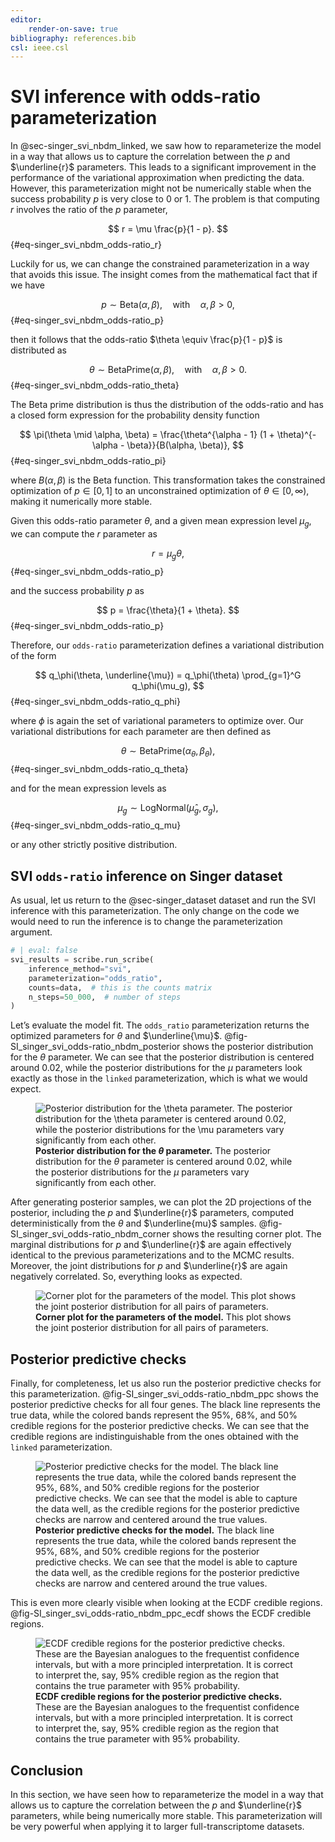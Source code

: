 ```yaml
---
editor:
    render-on-save: true
bibliography: references.bib
csl: ieee.csl
---
```


# SVI inference with odds-ratio parameterization {#sec-singer_svi_nbdm_odds-ratio}

In @sec-singer_svi_nbdm_linked, we saw how to reparameterize the model in a way
that allows us to capture the correlation between the $p$ and $\underline{r}$
parameters. This leads to a significant improvement in the performance of the
variational approximation when predicting the data. However, this
parameterization might not be numerically stable when the success probability
$p$ is very close to 0 or 1. The problem is that computing $r$ involves the
ratio of the $p$ parameter,

$$
r = \mu \frac{p}{1 - p}.
$${#eq-singer_svi_nbdm_odds-ratio_r}

Luckily for us, we can change the constrained parameterization in a way that
avoids this issue. The insight comes from the mathematical fact that if we have

$$
p \sim \text{Beta}(\alpha, \beta), \quad \text{with} \quad \alpha, \beta > 0,
$${#eq-singer_svi_nbdm_odds-ratio_p}

then it follows that the odds-ratio $\theta \equiv \frac{p}{1 - p}$ is
distributed as

$$
\theta \sim \text{BetaPrime}(\alpha, \beta), \quad 
\text{with} \quad \alpha, \beta > 0.
$${#eq-singer_svi_nbdm_odds-ratio_theta}

The Beta prime distribution is thus the distribution of the odds-ratio and has
a closed form expression for the probability density function

$$
\pi(\theta \mid \alpha, \beta) = 
\frac{\theta^{\alpha - 1} (1 + \theta)^{-\alpha - \beta}}{B(\alpha, \beta)},
$${#eq-singer_svi_nbdm_odds-ratio_pi}

where $B(\alpha, \beta)$ is the Beta function. This transformation takes the
constrained optimization of $p \in [0, 1]$ to an unconstrained optimization of
$\theta \in [0, \infty)$, making it numerically more stable.

Given this odds-ratio parameter $\theta$, and a given mean expression level
$\mu_g$, we can compute the $r$ parameter as

$$
r = \mu_g \theta,
$${#eq-singer_svi_nbdm_odds-ratio_p}

and the success probability $p$ as

$$
p = \frac{\theta}{1 + \theta}.
$${#eq-singer_svi_nbdm_odds-ratio_p}

Therefore, our `odds-ratio` parameterization defines a variational distribution
of the form

$$
q_\phi(\theta, \underline{\mu}) =  q_\phi(\theta) \prod_{g=1}^G q_\phi(\mu_g),
$${#eq-singer_svi_nbdm_odds-ratio_q_phi}

where $\phi$ is again the set of variational parameters to optimize over. Our
variational distributions for each parameter are then defined as

$$
\theta \sim \text{BetaPrime}(\alpha_\theta, \beta_\theta),
$${#eq-singer_svi_nbdm_odds-ratio_q_theta}

and for the mean expression levels as

$$
\mu_g \sim \text{LogNormal}(\hat{\mu}_g, \sigma_g),
$${#eq-singer_svi_nbdm_odds-ratio_q_mu}

or any other strictly positive distribution.

## SVI `odds-ratio` inference on Singer dataset

As usual, let us return to the @sec-singer_dataset dataset and run the SVI
inference with this parameterization. The only change on the code we would need
to run the inference is to change the parameterization argument.

```python
# | eval: false
svi_results = scribe.run_scribe(
    inference_method="svi",
    parameterization="odds_ratio",
    counts=data,  # this is the counts matrix
    n_steps=50_000,  # number of steps
)
```

Let's evaluate the model fit. The `odds_ratio` parameterization returns the
optimized parameters for $\theta$ and $\underline{\mu}$.
@fig-SI_singer_svi_odds-ratio_nbdm_posterior shows the posterior distribution
for the $\theta$ parameter. We can see that the posterior distribution is
centered around 0.02, while the posterior distributions for the $\mu$ parameters
look exactly as those in the `linked` parameterization, which is what we would
expect.

![**Posterior distribution for the $\theta$ parameter.** The posterior
distribution for the $\theta$ parameter is centered around 0.02, while the
posterior distributions for the $\mu$ parameters vary significantly from each
other.](fig/supplementary/figSI_singer_svi_odds-ratio_nbdm_posterior){#fig-SI_singer_svi_odds-ratio_nbdm_posterior}

After generating posterior samples, we can plot the 2D projections of the
posterior, including the $p$ and $\underline{r}$ parameters, computed
deterministically from the $\theta$ and $\underline{mu}$ samples.
@fig-SI_singer_svi_odds-ratio_nbdm_corner shows the resulting corner plot. The
marginal distributions for $p$ and $\underline{r}$ are again effectively
identical to the previous parameterizations and to the MCMC results. Moreover,
the joint distributions for $p$ and $\underline{r}$ are again negatively
correlated. So, everything looks as expected.

![**Corner plot for the parameters of the model.** This plot shows the joint
posterior distribution for all pairs of
parameters.](fig/supplementary/figSI_singer_svi_odds-ratio_nbdm_corner){#fig-SI_singer_svi_odds-ratio_nbdm_corner}

## Posterior predictive checks

Finally, for completeness, let us also run the posterior predictive checks for
this parameterization. @fig-SI_singer_svi_odds-ratio_nbdm_ppc shows the
posterior predictive checks for all four genes. The black line represents the
true data, while the colored bands represent the 95%, 68%, and 50% credible
regions for the posterior predictive checks. We can see that the credible
regions are indistinguishable from the ones obtained with the `linked`
parameterization.

![**Posterior predictive checks for the model.** The black line represents the
true data, while the colored bands represent the 95%, 68%, and 50% credible
regions for the posterior predictive checks. We can see that the model is able
to capture the data well, as the credible regions for the posterior predictive
checks are narrow and centered around the true values.](
fig/supplementary/figSI_singer_svi_odds-ratio_nbdm_ppc){#fig-SI_singer_svi_odds-ratio_nbdm_ppc}

This is even more clearly visible when looking at the ECDF credible regions.
@fig-SI_singer_svi_odds-ratio_nbdm_ppc_ecdf shows the ECDF credible regions.

![**ECDF credible regions for the posterior predictive checks.** These are the
Bayesian analogues to the frequentist confidence intervals, but with a more
principled interpretation. It is correct to interpret the, say, 95% credible
region as the region that contains the true parameter with 95% probability.](
fig/supplementary/figSI_singer_svi_odds-ratio_nbdm_ppc_ecdf){#fig-SI_singer_svi_odds-ratio_nbdm_ppc_ecdf}

## Conclusion

In this section, we have seen how to reparameterize the model in a way that
allows us to capture the correlation between the $p$ and $\underline{r}$
parameters, while being numerically more stable. This parameterization will be
very powerful when applying it to larger full-transcriptome datasets.